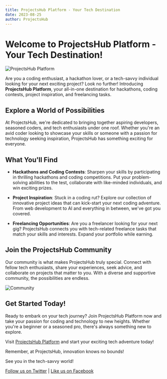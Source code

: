 ```yaml
---
title: ProjectsHub Platform - Your Tech Destination
date: 2023-08-25
author: ProjectsHub
---
```


# Welcome to ProjectsHub Platform - Your Tech Destination!

![ProjectsHub Platform](https://unsplash.com/photos/wX2L8L-fGeA/download?ixid=M3wxMjA3fDB8MXxzZWFyY2h8MXx8Z2l0aHVifGVufDB8fHx8MTY5Mjk4MzkxNnww&force=true&w=2400)

Are you a coding enthusiast, a hackathon lover, or a tech-savvy individual looking for your next exciting project? Look no further! Introducing **ProjectsHub Platform**, your all-in-one destination for hackathons, coding contests, project inspiration, and freelancing tasks.

## Explore a World of Possibilities

At ProjectsHub, we're dedicated to bringing together aspiring developers, seasoned coders, and tech enthusiasts under one roof. Whether you're an avid coder looking to showcase your skills or someone with a passion for technology seeking inspiration, ProjectsHub has something exciting for everyone.

## What You'll Find

- **Hackathons and Coding Contests**: Sharpen your skills by participating in thrilling hackathons and coding competitions. Put your problem-solving abilities to the test, collaborate with like-minded individuals, and win exciting prizes.

- **Project Inspiration**: Stuck in a coding rut? Explore our collection of innovative project ideas that can kick-start your next coding adventure. From web development to AI and everything in between, we've got you covered.

- **Freelancing Opportunities**: Are you a freelancer looking for your next gig? ProjectsHub connects you with tech-related freelance tasks that match your skills and interests. Expand your portfolio while earning.

## Join the ProjectsHub Community

Our community is what makes ProjectsHub truly special. Connect with fellow tech enthusiasts, share your experiences, seek advice, and collaborate on projects that matter to you. With a diverse and supportive community, the possibilities are endless.

![Community](https://unsplash.com/photos/wX2L8L-fGeA/download?ixid=M3wxMjA3fDB8MXxzZWFyY2h8MXx8Z2l0aHVifGVufDB8fHx8MTY5Mjk4MzkxNnww&force=true&w=2400)

## Get Started Today!

Ready to embark on your tech journey? Join ProjectsHub Platform now and take your passion for coding and technology to new heights. Whether you're a beginner or a seasoned pro, there's always something new to explore.

Visit [ProjectsHub Platform](https://www.projectshub.org) and start your exciting tech adventure today!

Remember, at ProjectsHub, innovation knows no bounds!

See you in the tech-savvy world!

[Follow us on Twitter](https://twitter.com/projectshub) | [Like us on Facebook](https://facebook.com/projectshub)
